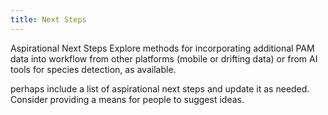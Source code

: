 ```yaml
---
title: Next Steps
---
```


Aspirational Next Steps
Explore methods for incorporating additional PAM data into workflow from other platforms (mobile or drifting data) or from AI tools for species detection, as available.

perhaps include a list of aspirational next steps and update it as needed. Consider providing a means for people to suggest ideas. 
